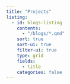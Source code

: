 ```yaml
---
title: "Projects"
listing: 
  - id: blogs-listing
    contents: 
      - "/blogs/*.qmd"
    sort: true
    sort-ui: true
    filter-ui: true
    type: grid
    fields:
      - title
    categories: false
---
```


::: blogs-listing
:::
